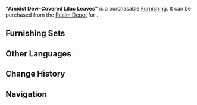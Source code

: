 {{Furnishing Infobox
|id             = 372442
|image          = Item Amidst Dew-Covered Lilac Leaves.png
|category       = Landform
|subcategory    = Shrub
|rarity         = 3
|adeptal_energy = 20
|load           = 50
|reduced_load   = 50
|description    = Amidst the blue-pink grasslands of [[Watatsumi Island]], the lilac splash of paint that is this lovely tree is especially memorable, and indeed it seems even lovelier still against such a backdrop. Despite the impression they give, however, these trees grow into their set shape during early winter. When they first show their vibrant color, a special layer of wax grows over the surface of the leaves, preserving their "lilac" hue for good. The dew that condenses on these leaves is also exceptionally crystal clear. The fairy tale "[[Specters]] and Strong Tea" also mentions that the dew on such leaves is a Specter's favourite drink.
|source1        = [[Realm Depot]]
}}
'''"Amidst Dew-Covered Lilac Leaves"''' is a purchasable [[Furnishing]]. It can be purchased from the [[Realm Depot]] for {{Item|Realm Currency|30|x=80}}.

==Furnishing Sets==
{{Craft Usage}}

==Other Languages==
{{Other Languages
|en      = Amidst Dew-Covered Lilac Leaves
|zhs     = 「露隐楝叶间」
|zhs_rm  = "Lù Yǐn Liàn Yè Jiān"
|zht     = 「露隱楝葉間」
|zht_rm  = "Lù Yǐn Liàn Yè Jiān"
|ja      = 「露に濡れた楝葉」
|ja_rm   = "Tsuyu ni Nureta Ren'you"{{Assumed}}
|ko      = 「잎사귀 사이에 숨은 이슬」
|ko_rm   = "Ipssagwi Sa'i-e Sumeun Iseul"
|es      = Hojas del rocío
|fr      = « Entre les lilas couverts de rosée »
|ru      = Среди покрытых росой листьев сирени
|th      = "หยาดน้ำค้างใต้ใบเลี่ยน"
|th_rm   = 
|vi      = Giữa Tán Lá Xoan
|de      = „Inmitten von tauüberzogenen Fliederblättern“
|id      = Daun Lilac Tertutup Embun
|pt      = Folhas de Orvalho Lilás
}}

==Change History==
{{Change History|2.6}}

==Navigation==
{{Furnishing Navbox/Exterior|Landform}}